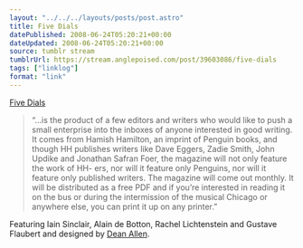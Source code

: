 ```yaml
---
layout: "../../../layouts/posts/post.astro"
title: Five Dials
datePublished: 2008-06-24T05:20:21+00:00
dateUpdated: 2008-06-24T05:20:21+00:00
source: tumblr stream
tumblrUrl: https://stream.anglepoised.com/post/39603086/five-dials
tags: ["linklog"]
format: "link"
---
```


[Five Dials][1]

> &ldquo;&hellip;is the product of a few editors and writers who would like to push a small enterprise into the inboxes of anyone interested in good writing. It comes from Hamish Hamilton, an imprint of Penguin books, and though HH publishes writers like Dave Eggers, Zadie Smith, John Updike and Jonathan Safran Foer, the magazine will not only feature the work of HH- ers, nor will it feature only Penguins, nor will it feature only published writers. The magazine will come out monthly. It will be distributed as a free PDF and if you’re interested in reading it on the bus or during the intermission of the musical Chicago or anywhere else, you can print it up on any printer.&rdquo;

Featuring Iain Sinclair, Alain de Botton, Rachel Lichtenstein and Gustave Flaubert and designed by <a href="http://textism.com/">Dean Allen</a>.

[1]: http://fivedials.com/

